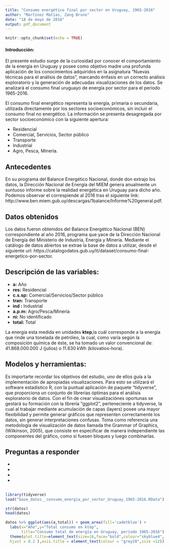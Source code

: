 ```yaml
---
title: "Consumo energético final por sector en Uruguay, 1965-2016"
author: "Martínez Matías, Zang Bruno"
date: "18 de mayo de 2018"
output: pdf_document
---
```


```r
knitr::opts_chunk$set(echo = TRUE)
```

#### Introducción:

El presente estudio surge de la curiosidad por conocer el comportamiento de la energía en Uruguay y posee como objetivo madre una profunda aplicación de los conocimientos adquiridos en la asignatura "Nuevas técnicas para el análisis de datos", marcando énfasis en un correcto análisis exploratorio y la generación de adecuadas visualizaciones de los datos.
Se analizará  el consumo final uruguayo de energía por sector para el período 1965-2016.


El consumo final energético representa la energía, primaria o secundaria, utilizada directamente por los sectores socioeconómicos, sin incluir el consumo final no energético. La información se presenta desagregada por sector socioeconómico con la siguiente apertura:

- Residencial
- Comercial, Servicios, Sector público
- Transporte
- Industrial
- Agro, Pesca, Minería.

## Antecedentes

En su programa del Balance Energético Nacional, donde don extrajo los datos, la Dirección Nacional de Energía del MIEM genera anualmente un suntuoso informe sobre la realidad energética en Uruguay para dicho año. Podemos observar el correspiende al 2016 tras el siguiente link: http://www.ben.miem.gub.uy/descargas/1balance/Informe%20general.pdf.

## Datos obtenidos
Los datos fueron obtenidos del Balance Energético Nacional (BEN) correspondiente al año 2016, programa que yace de la Dirección Nacional de Energía del Ministerio de Industria, Energía y Minería. 
Mediante el catálogo de datos abiertos se extrae la base de datos a utilizar, desde el siguiente url: https://catalogodatos.gub.uy/it/dataset/consumo-final-energetico-por-sector.

## Descripción de las variables:

- **a:** Año 
- **res:** Residencial
- **c.s.sp:** Comercial/Servicios/Sector público
- **tran:** Transporte
- **ind :** Industrial
- **a.p.m:** Agro/Pesca/Minería
- **ni:** No identificado
- **total:** Total

La energía esta medida en unidades **ktep**,la cuál corresponde a la energía que rinde una tonelada de petróleo, la cual, como varía según la composición química de éste, se ha tomado un valor convencional de: 41.868.000.000 J (julios)  o 11.630 kWh (kilovatios-hora). 

## Modelos y herramientas:

Es importarte recordar los objetivos del estudio, uno de ellos guía a la implementación de apropiadas visualizaciones. Para esto se utilizará el software estadístico R, con la puntual aplicación de paquete "tidyverse", que proporciona un conjunto de librerías óptimas para el análisis exploratorio de datos.
Con el fin de crear visualizaciónes oportunas se gestará su formación con la librería "ggplot2", perteneciente a tidyverse, la cual al trabajar mediante acumulación de capas (layers) posee una mayor flexibilidad y permite generar gráficos que representen correctamente los datos, sin generar interpretaciones confusas. Toma como referencia una metodología de visualización de datos llamada the Grammar of Graphics,
(Wilkinson, 2005), que consiste en especificar de manera independiente las componentes del gráfico, como si fuesen
bloques y luego combinarlas.

## Preguntas a responder

- 
- 
- 
-

## 

```r
library(tidyverse)
load("base_datos__consumo_energía_por_sector_Uruguay_1965-2016.RData")

str(datos)
head(datos)

datos %>% ggplot(aes(a,total)) + geom_area(fill='cadetblue') +
  labs(x="Año",y="Total consumo en ktep",
       title="Consumo total de energía en Uruguay, período 1965-2016") +
  theme(plot.title=element_text(size=16,face="bold",colour="skyblue4",
  hjust = 0.2 ),axis.title = element_text(colour = "grey20",size =12))
```

